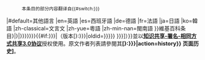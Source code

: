 
:<span class="plainlinks" style="font-size: 85%">本条目的部分内容翻译自{{#switch:{{{1|{{{lang|}}}}}}
|#default=其他語言
|en=英語
|es=西班牙語
|de=德語
|fr=法語
|ja=日語
|ko=韓語
|zh-classical=文言文
|zh-yue=粵語
|zh-min-nan=閩南語
}}維基百科条目{{lang|{{{1|{{{lang|zh}}}}}}|{{Internal link helper/{{{1|{{{lang}}}}}}|{{{2|{{{article}}}}}}}}}}{{#if:{{{3|{{{oldid|}}}}}}|（版本[{{fullurl:{{{1|{{{lang|}}}}}}:{{{2|{{{article}}}}}}|oldid={{{3|{{{oldid}}}}}}}} {{{3|{{{oldid}}}}}}]）}}並以'''[[維基百科:CC-BY-SA-3.0協議文本|知识共享-署名-相同方式共享3.0协议]]'''授权使用。原文作者列表請參閱其'''[{{fullurl:{{{1|{{{lang|}}}}}}:{{{2|{{{article|}}}}}}|action=history}} 页面历史]'''。</span><noinclude>
{{Documentation}}
</noinclude>